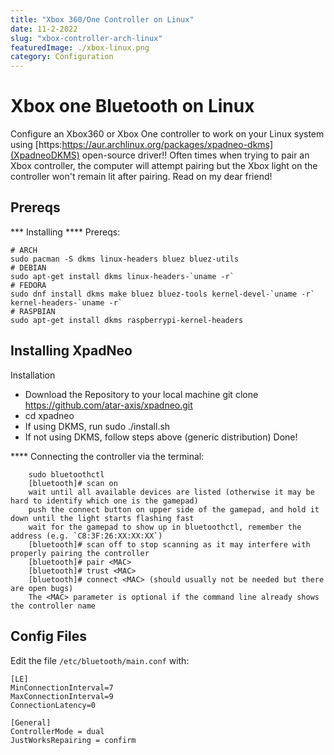 ```yaml
---
title: "Xbox 360/One Controller on Linux"
date: 11-2-2022
slug: "xbox-controller-arch-linux"
featuredImage: ./xbox-linux.png
category: Configuration
---
```


# Xbox one Bluetooth on Linux
Configure an Xbox360 or Xbox One controller to work on your Linux system using [https:https://aur.archlinux.org/packages/xpadneo-dkms](XpadneoDKMS) open-source driver!! Often times when trying to pair an Xbox controller, the computer will attempt pairing but the Xbox light on the controller won't remain lit after pairing. Read on my dear friend!

## Prereqs

*** Installing
**** Prereqs:
```shell
# ARCH
sudo pacman -S dkms linux-headers bluez bluez-utils
# DEBIAN
sudo apt-get install dkms linux-headers-`uname -r`
# FEDORA
sudo dnf install dkms make bluez bluez-tools kernel-devel-`uname -r` kernel-headers-`uname -r`
# RASPBIAN
sudo apt-get install dkms raspberrypi-kernel-headers
```

## Installing XpadNeo
Installation

- Download the Repository to your local machine git clone https://github.com/atar-axis/xpadneo.git
- cd xpadneo
- If using DKMS, run sudo ./install.sh
- If not using DKMS, follow steps above (generic distribution)
    Done!

**** Connecting the controller via the terminal:
```shell
    sudo bluetoothctl
    [bluetooth]# scan on
    wait until all available devices are listed (otherwise it may be hard to identify which one is the gamepad)
    push the connect button on upper side of the gamepad, and hold it down until the light starts flashing fast
    wait for the gamepad to show up in bluetoothctl, remember the address (e.g. `C8:3F:26:XX:XX:XX`)
    [bluetooth]# scan off to stop scanning as it may interfere with properly pairing the controller
    [bluetooth]# pair <MAC>
    [bluetooth]# trust <MAC>
    [bluetooth]# connect <MAC> (should usually not be needed but there are open bugs)
    The <MAC> parameter is optional if the command line already shows the controller name
```

## Config Files
Edit the file `/etc/bluetooth/main.conf` with:

```shell
[LE]
MinConnectionInterval=7
MaxConnectionInterval=9
ConnectionLatency=0

[General]
ControllerMode = dual
JustWorksRepairing = confirm
```
